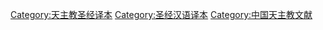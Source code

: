 [[Category:天主教圣经译本|Category:天主教圣经译本]]
[[Category:圣经汉语译本|Category:圣经汉语译本]]
[[Category:中国天主教文献|Category:中国天主教文献]]